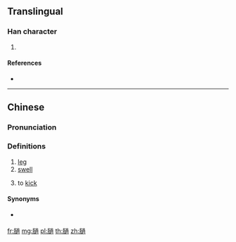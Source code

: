 {{character info/new}}
==Translingual==

===Han character===
{{Han char|rn=130|rad=肉|as=13|sn=17|four=77232|canj=BYBB}}

# {{defn|Han|sort=肉13}}

====References====
* {{Han ref|kx=0995.200|dkj=29930|dj=1446.320|hdz=32116.080|uh=81BC|ud=33212|bh=EDEE|bd=60910}}

----

==Chinese==
{{zh-forms|s=侧边}}

===Pronunciation===
{{zh-pron
|m=bèi,bei,zhuā
|m-s=zua2
|cat=v
}}

===Definitions===
# [[leg]]
# [[swell]]{{attention|zh|this is to replace "what" template- not sure why it was tagged|key=*膼}}
# {{lb|zh|Sichuan}} to [[kick]]

====Synonyms====
* {{qualifier|Standard Mandarin}} {{zh-l|題}}

[[fr:膼]]
[[mg:膼]]
[[pl:膼]]
[[th:膼]]
[[zh:膼]]